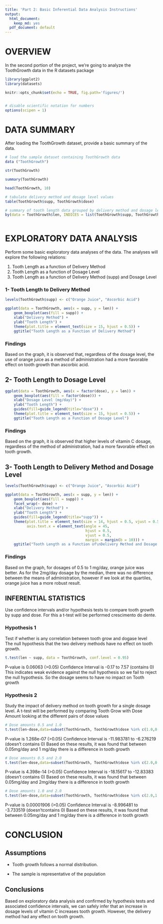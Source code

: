 ```yaml
---
title: 'Part 2: Basic Inferential Data Analysis Instructions'
output:
  html_document:
    keep_md: yes
  pdf_document: default
---
```


# OVERVIEW

In the second portion of the project, we're going to analyze the ToothGrowth data in the R datasets package

```r
library(ggplot2)
library(datasets)

knitr::opts_chunk$set(echo = TRUE, fig.path='figures/')


# disable scientific notation for numbers
options(scipen = 1)
```


# DATA SUMMARY

After loading the ToothGrowth dataset, provide a basic summary of the data.

```r

# load the sample dataset containing ToothGrowth data
data ("ToothGrowth")

str(ToothGrowth)

summary(ToothGrowth)

```
```r
head(ToothGrowth, 10)
```


```r
# tabulate delivery method and dosage level values
table(ToothGrowth$supp, ToothGrowth$dose)
```


```r
# summary of tooth length data grouped by delivery method and dosage level
by(data = ToothGrowth$len, INDICES = list(ToothGrowth$supp, ToothGrowth$dose), summary)
```


```r
```



# EXPLORATORY DATA ANALYSIS

Perform some basic exploratory data analyses of the data. The analyses will
explore the following relations:

1. Tooth Length as a function of Delivery Method
2. Tooth Length as a function of Dosage Level
3. Tooth Length as a function of Delivery Method (supp) and Dosage Level

###  1- Tooth Length to Delivery Method

```r


levels(ToothGrowth$supp) <- c("Orange Juice", "Ascorbic Acid")

ggplot(data = ToothGrowth, aes(x = supp, y = len)) + 
    geom_boxplot(aes(fill = supp)) +
    xlab("Delivery Method") +
    ylab("Tooth Length") +
    theme(plot.title = element_text(size = 15, hjust = 0.5)) +
    ggtitle("Tooth Length as a Function of Delivery Method") 


```
### Findings

Based on the graph, it is observed that, regardless of the dosage level, the use of orange juice as a method of administration had a more favorable effect on tooth growth than ascorbic acid.


## 2- Tooth Length to Dosage Level

```r

ggplot(data = ToothGrowth, aes(x = factor(dose), y = len)) + 
    geom_boxplot(aes(fill = factor(dose))) +
    xlab("Dosage Level (mg/day)") +
    ylab("Tooth Length") +
    guides(fill=guide_legend(title="dose")) +
    theme(plot.title = element_text(size = 15, hjust = 0.5)) +
    ggtitle("Tooth Length as a Function of Dosage Level")

```

### Findings

Based on the graph, it is observed that higher levels of vitamin C dosage, regardless of the method of administration, had a more favorable effect on tooth growth.



## 3- Tooth Length to Delivery Method and Dosage Level

```r


levels(ToothGrowth$supp) <- c("Orange Juice", "Ascorbic Acid")

ggplot(data = ToothGrowth, aes(x = supp, y = len)) + 
    geom_boxplot(aes(fill = supp)) +
    facet_wrap(~ dose) +
    xlab("Delivery Method") +
    ylab("Tooth Length") +
    guides(fill=guide_legend(title="supp")) +
    theme(plot.title = element_text(size = 14, hjust = 0.5, vjust = 0.5),
          axis.text.x = element_text(angle = 45,
                                     hjust = 0.5,
                                     vjust = 0.5,
                                     margin = margin(b = 10))) +
    ggtitle("Tooth Length as a Function of\nDelivery Method and Dosage Level")

```

### Findings

Based on the graph, for dosages of 0.5 to 1 mg/day, orange juice was better. As for the 2mg/day dosage by the median, there was no difference between the means of administration, however if we look at the quartiles, orange juice has a more robust result.



## INFERENTIAL STATISTICS


Use confidence intervals and/or hypothesis tests to compare tooth growth by supp and dose. For this a t-test will be performed 
crescimento do dente.

### Hypothesis 1

Test if whether is any correlation between tooth grow and dogase level  
The null hypothesis that the two delivery methods have no effect on
tooth growth.

```r

t.test(len ~ supp, data = ToothGrowth, conf.level = 0.95)

```
P-value is 0.06063 (>0.05)
Confidence Interval is -0.17 to 7.57 (contains 0)
This indicates weak evidence against the
null hypothesis so we fail to reject the null hypothesis. So the dosage seems to have no impact on Tooth growth


### Hypothesis 2

Study the impact of delivery method on tooth growth for a single dosage level.
A t-test will be performed by comparing Tooth Grow with Dose Amount looking at the different pairs of dose values

```r

# Dose amounts 0.5 and 1.0
t.test(len~dose,data=subset(ToothGrowth, ToothGrowth$dose %in% c(1.0,0.5)))

```
P-value is 1.268e-07 (>0.05)
Confidence Interval is -11.983781 to -6.276219 (doesn’t contains 0)
Based on these results, it was found that between 0.05mg/day and 1 mg/day there is a difference in tooth growth



```r

# Dose amounts 0.5 and 2.0
t.test(len~dose,data=subset(ToothGrowth, ToothGrowth$dose %in% c(2.0,0.5)))
```
P-value is 4.398e-14 (>0.05)
Confidence Interval is -18.15617 to -12.83383 (doesn’t contains 0)
Based on these results, it was found that between 0.05mg/day and 2mg/day there is a difference in tooth growth


```r

# Dose amounts 1.0 and 2.0
t.test(len~dose,data=subset(ToothGrowth, ToothGrowth$dose %in% c(2.0,1.0)))

```
P-value is 0.00001906 (>0.05)
Confidence Interval is -8.996481 to -3.733519 (doesn’tcontains 0)
Based on these results, it was found that between 0.05mg/day and 1 mg/day there is a difference in tooth growth


# CONCLUSION

## Assumptions

 - Tooth growth follows a normal distribution.

 - The sample is representative of the population


## Conclusions

Based on exploratory data analysis and confirmed by hypothesis tests and associated confidence intervals, we can safely infer that an increase in dosage levels of vitamin C increases tooth growth. 
However, the delivery method had any effect on tooth growth.
